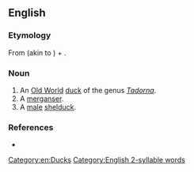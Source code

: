 {{also|Sheldrake}}

==English==

===Etymology===
From {{etyl|enm|en}} {{m|enm|sheld-}} (akin to {{etyl|dum|en}} {{m|dum|shillede||parti-colored}}) + {{m|en|drake||male duck}}.

===Noun===
{{en-noun}}

# An [[Old World]] [[duck]] of the genus ''[[Tadorna]]''.
# A [[merganser]].
# A [[male]] [[shelduck]].

===References===
* {{R:Websters}}

[[Category:en:Ducks]]
[[Category:English 2-syllable words]]